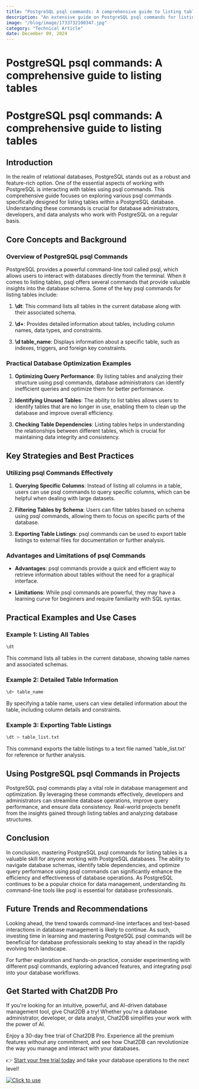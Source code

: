 ```yaml
---
title: "PostgreSQL psql commands: A comprehensive guide to listing tables"
description: "An extensive guide on PostgreSQL psql commands for listing tables, covering various commands, options, and practical examples."
image: "/blog/image/1733732100347.jpg"
category: "Technical Article"
date: December 09, 2024
---
```


# PostgreSQL psql commands: A comprehensive guide to listing tables

# PostgreSQL psql commands: A comprehensive guide to listing tables

## Introduction

In the realm of relational databases, PostgreSQL stands out as a robust and feature-rich option. One of the essential aspects of working with PostgreSQL is interacting with tables using psql commands. This comprehensive guide focuses on exploring various psql commands specifically designed for listing tables within a PostgreSQL database. Understanding these commands is crucial for database administrators, developers, and data analysts who work with PostgreSQL on a regular basis.

## Core Concepts and Background

### Overview of PostgreSQL psql Commands

PostgreSQL provides a powerful command-line tool called psql, which allows users to interact with databases directly from the terminal. When it comes to listing tables, psql offers several commands that provide valuable insights into the database schema. Some of the key psql commands for listing tables include:

1. **\dt**: This command lists all tables in the current database along with their associated schema.

2. **\d+**: Provides detailed information about tables, including column names, data types, and constraints.

3. **\d table_name**: Displays information about a specific table, such as indexes, triggers, and foreign key constraints.

### Practical Database Optimization Examples

1. **Optimizing Query Performance**: By listing tables and analyzing their structure using psql commands, database administrators can identify inefficient queries and optimize them for better performance.

2. **Identifying Unused Tables**: The ability to list tables allows users to identify tables that are no longer in use, enabling them to clean up the database and improve overall efficiency.

3. **Checking Table Dependencies**: Listing tables helps in understanding the relationships between different tables, which is crucial for maintaining data integrity and consistency.

## Key Strategies and Best Practices

### Utilizing psql Commands Effectively

1. **Querying Specific Columns**: Instead of listing all columns in a table, users can use psql commands to query specific columns, which can be helpful when dealing with large datasets.

2. **Filtering Tables by Schema**: Users can filter tables based on schema using psql commands, allowing them to focus on specific parts of the database.

3. **Exporting Table Listings**: psql commands can be used to export table listings to external files for documentation or further analysis.

### Advantages and Limitations of psql Commands

- **Advantages**: psql commands provide a quick and efficient way to retrieve information about tables without the need for a graphical interface.

- **Limitations**: While psql commands are powerful, they may have a learning curve for beginners and require familiarity with SQL syntax.

## Practical Examples and Use Cases

### Example 1: Listing All Tables

```sql
\dt
```

This command lists all tables in the current database, showing table names and associated schemas.

### Example 2: Detailed Table Information

```sql
\d+ table_name
```

By specifying a table name, users can view detailed information about the table, including column details and constraints.

### Example 3: Exporting Table Listings

```sql
\dt > table_list.txt
```

This command exports the table listings to a text file named 'table_list.txt' for reference or further analysis.

## Using PostgreSQL psql Commands in Projects

PostgreSQL psql commands play a vital role in database management and optimization. By leveraging these commands effectively, developers and administrators can streamline database operations, improve query performance, and ensure data consistency. Real-world projects benefit from the insights gained through listing tables and analyzing database structures.

## Conclusion

In conclusion, mastering PostgreSQL psql commands for listing tables is a valuable skill for anyone working with PostgreSQL databases. The ability to navigate database schemas, identify table dependencies, and optimize query performance using psql commands can significantly enhance the efficiency and effectiveness of database operations. As PostgreSQL continues to be a popular choice for data management, understanding its command-line tools like psql is essential for database professionals.

## Future Trends and Recommendations

Looking ahead, the trend towards command-line interfaces and text-based interactions in database management is likely to continue. As such, investing time in learning and mastering PostgreSQL psql commands will be beneficial for database professionals seeking to stay ahead in the rapidly evolving tech landscape.

For further exploration and hands-on practice, consider experimenting with different psql commands, exploring advanced features, and integrating psql into your database workflows.


## Get Started with Chat2DB Pro

If you're looking for an intuitive, powerful, and AI-driven database management tool, give Chat2DB a try! Whether you're a database administrator, developer, or data analyst, Chat2DB simplifies your work with the power of AI.

Enjoy a 30-day free trial of Chat2DB Pro. Experience all the premium features without any commitment, and see how Chat2DB can revolutionize the way you manage and interact with your databases.

👉 [Start your free trial today](https://chat2db.ai/pricing) and take your database operations to the next level!


[![Click to use](/image/blog/bg/chat2db.jpg)](https://chat2db.ai/)
